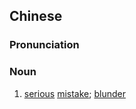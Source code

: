 {{also|大错}}
==Chinese==
{{zh-forms|s=大错}}

===Pronunciation===
{{zh-pron
|m=dàcuò
|c=daai6 co3
|cat=n
}}

===Noun===
{{zh-noun}}

# [[serious]] [[mistake]]; [[blunder]]
#: {{zh-x|犯 過 大錯|''to make a '''serious mistake'''''}}